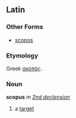 ==Latin==
===Other Forms===
*[[scopos]]
===Etymology===
Greek [[σκοπός]].
===Noun===
'''scopus''' ''m'' ''[[Wiktionary appendix:Latin second declension|2nd declension]]''

#a [[target]]